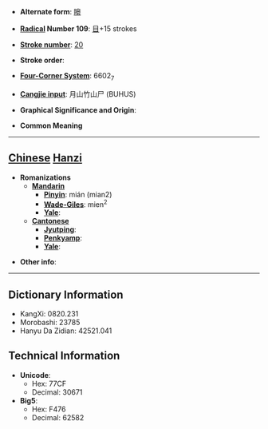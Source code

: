 * '''Alternate form''': [[矈]]

* '''[[Wiktionary:Chinese radical index| Radical]] Number 109''': [[Wiktionary:Chinese radical index 目|目]]+15 strokes

* '''[[Wiktionary:Chinese total strokes index|Stroke number]]''': [[Wiktionary:Chinese total strokes index 20|20]]

* '''Stroke order''': 

* '''[[Wiktionary:Chinese four corner index|Four-Corner System]]''': 6602<sub>7</sub>

* '''[[Wiktionary:Chinese Cangjie index|Cangjie input]]''': 月山竹山尸 (BUHUS)

* '''Graphical Significance and Origin''': 

* '''Common Meaning'''

----

== [[Chinese]] [[Hanzi]] ==

* '''Romanizations'''
** '''[[Mandarin]]'''
*** '''[[Pinyin]]''': mián (mian2)
*** '''[[Wade-Giles]]''': mien<sup>2</sup>
*** '''[[Yale]]''': 
** '''[[Cantonese]]'''
*** '''[[Jyutping]]''':
*** '''[[Penkyamp]]''': 
*** '''[[Yale]]''': 

* '''Other info''': 

----

== Dictionary Information ==

* KangXi: 0820.231
* Morobashi: 23785
* Hanyu Da Zidian: 42521.041

== Technical Information ==

* '''Unicode''':
** Hex: 77CF
** Decimal: 30671
* '''Big5''':
** Hex: F476
** Decimal: 62582